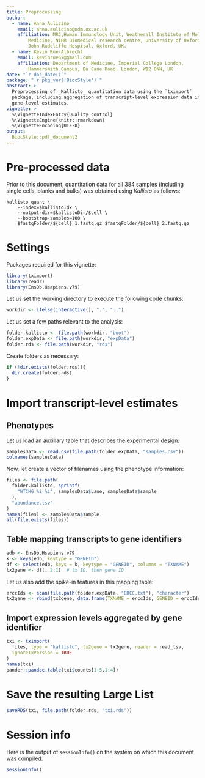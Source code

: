 ```yaml
---
title: Preprocessing
author:
  - name: Anna Aulicino
    email: anna.aulicino@ndm.ox.ac.uk
    affiliation: MRC,Human Immunology Unit, Weatherall Institute of Molecular
        Medicine, NIHR Biomedical research centre, University of Oxford,
        John Radcliffe Hospital, Oxford, UK.
  - name: Kévin Rue-Albrecht
    email: kevinrue67@gmail.com
    affiliation: Department of Medicine, Imperial College London,
        Hammersmith Campus, Du Cane Road, London, W12 0NN, UK
date: "`r doc_date()`"
package: "`r pkg_ver('BiocStyle')`"
abstract: >
  Preprocessing of _Kallisto_ quantitation data using the `tximport`
  package, including aggregation of transcript-level expression data into
  gene-level estimates. 
vignette: >
  %\VignetteIndexEntry{Quality control}
  %\VignetteEngine{knitr::rmarkdown}
  %\VignetteEncoding{UTF-8}
output: 
  BiocStyle::pdf_document2
---
```


# Pre-processed data

Prior to this document, quantitation data for all 384 samples
(including single cells, blanks and bulks) was obtained using _Kallisto_ 
as follows:

```
kallisto quant \
    --index=$kallistoIdx \
    --output-dir=$kallistoDir/$cell \
    --bootstrap-samples=100 \
    $fastqFolder/${cell}_1.fastq.gz $fastqFolder/${cell}_2.fastq.gz
```

# Settings

Packages required for this vignette:

```r
library(tximport)
library(readr)
library(EnsDb.Hsapiens.v79)
```

Let us set the working directory to execute the following code chunks:

```r
workdir <- ifelse(interactive(), ".", "..")
```

Let us set a few paths relevant to the analysis:

```r
folder.kallisto <- file.path(workdir, "boot")
folder.expData <- file.path(workdir, "expData")
folder.rds <- file.path(workdir, "rds")
```

Create folders as necessary:

```r
if (!dir.exists(folder.rds)){
  dir.create(folder.rds)
}
```

# Import transcript-level estimates

## Phenotypes

Let us load an auxillary table that describes the experimental design:

```r
samplesData <- read.csv(file.path(folder.expData, "samples.csv"))
colnames(samplesData)
```

Now, let create a vector of filenames using the phenotype information:

```r
files <- file.path(
  folder.kallisto, sprintf(
    "WTCHG_%i_%i", samplesData$Lane, samplesData$sample
  ),
  "abundance.tsv"
)
names(files) <- samplesData$sample
all(file.exists(files))
```

## Table mapping transcripts to gene identifiers

```r
edb <- EnsDb.Hsapiens.v79
k <- keys(edb, keytype = "GENEID")
df <- select(edb, keys = k, keytype = "GENEID", columns = "TXNAME")
tx2gene <- df[, 2:1]  # tx ID, then gene ID
```

Let us also add the spike-in features in this mapping table:

```r
erccIds <- scan(file.path(folder.expData, "ERCC.txt"), "character")
tx2gene <- rbind(tx2gene, data.frame(TXNAME = erccIds, GENEID = erccIds))
```

## Import expression levels aggregated by gene identifier

```r
txi <- tximport(
  files, type = "kallisto", tx2gene = tx2gene, reader = read_tsv,
  ignoreTxVersion = TRUE
)
names(txi)
pander::pandoc.table(txi$counts[1:5,1:4])
```

# Save the resulting Large List

```r
saveRDS(txi, file.path(folder.rds, "txi.rds"))
```


# Session info

Here is the output of `sessionInfo()` on the system on which this
document was compiled:

```r
sessionInfo()
```


[R]: http://r-project.org
[RStudio]: http://www.rstudio.com/
